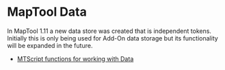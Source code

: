 # MapTool Data
In MapTool 1.11 a new data store was created that is independent tokens. Initially this is
only being used for Add-On data storage but its functionality will be expanded in the future.

* [MTScript functions for working with Data](./mtscript-data-functions)

